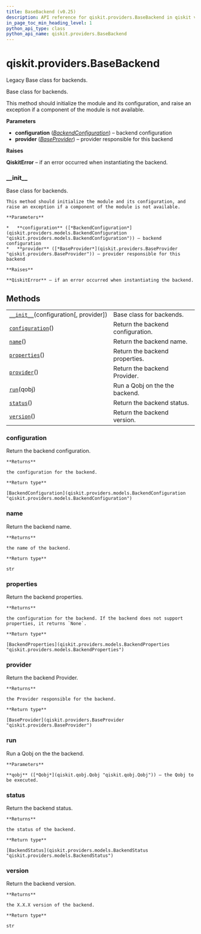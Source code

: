```yaml
---
title: BaseBackend (v0.25)
description: API reference for qiskit.providers.BaseBackend in qiskit v0.25
in_page_toc_min_heading_level: 1
python_api_type: class
python_api_name: qiskit.providers.BaseBackend
---
```


<span id="qiskit-providers-basebackend" />

# qiskit.providers.BaseBackend

<Class id="qiskit.providers.BaseBackend" isDedicatedPage={true} github="https://github.com/qiskit/qiskit/tree/stable/0.17/qiskit/providers/basebackend.py" signature="BaseBackend(configuration, provider=None)" modifiers="class">
  Legacy Base class for backends.

  Base class for backends.

  This method should initialize the module and its configuration, and raise an exception if a component of the module is not available.

  **Parameters**

  *   **configuration** ([*BackendConfiguration*](qiskit.providers.models.BackendConfiguration "qiskit.providers.models.BackendConfiguration")) – backend configuration
  *   **provider** ([*BaseProvider*](qiskit.providers.BaseProvider "qiskit.providers.BaseProvider")) – provider responsible for this backend

  **Raises**

  **QiskitError** – if an error occurred when instantiating the backend.

  ### \_\_init\_\_

  <Function id="qiskit.providers.BaseBackend.__init__" signature="__init__(configuration, provider=None)" modifiers="abstract">
    Base class for backends.

    This method should initialize the module and its configuration, and raise an exception if a component of the module is not available.

    **Parameters**

    *   **configuration** ([*BackendConfiguration*](qiskit.providers.models.BackendConfiguration "qiskit.providers.models.BackendConfiguration")) – backend configuration
    *   **provider** ([*BaseProvider*](qiskit.providers.BaseProvider "qiskit.providers.BaseProvider")) – provider responsible for this backend

    **Raises**

    **QiskitError** – if an error occurred when instantiating the backend.
  </Function>

  ## Methods

  |                                                                                                                          |                                   |
  | ------------------------------------------------------------------------------------------------------------------------ | --------------------------------- |
  | [`__init__`](#qiskit.providers.BaseBackend.__init__ "qiskit.providers.BaseBackend.__init__")(configuration\[, provider]) | Base class for backends.          |
  | [`configuration`](#qiskit.providers.BaseBackend.configuration "qiskit.providers.BaseBackend.configuration")()            | Return the backend configuration. |
  | [`name`](#qiskit.providers.BaseBackend.name "qiskit.providers.BaseBackend.name")()                                       | Return the backend name.          |
  | [`properties`](#qiskit.providers.BaseBackend.properties "qiskit.providers.BaseBackend.properties")()                     | Return the backend properties.    |
  | [`provider`](#qiskit.providers.BaseBackend.provider "qiskit.providers.BaseBackend.provider")()                           | Return the backend Provider.      |
  | [`run`](#qiskit.providers.BaseBackend.run "qiskit.providers.BaseBackend.run")(qobj)                                      | Run a Qobj on the the backend.    |
  | [`status`](#qiskit.providers.BaseBackend.status "qiskit.providers.BaseBackend.status")()                                 | Return the backend status.        |
  | [`version`](#qiskit.providers.BaseBackend.version "qiskit.providers.BaseBackend.version")()                              | Return the backend version.       |

  ### configuration

  <Function id="qiskit.providers.BaseBackend.configuration" signature="configuration()">
    Return the backend configuration.

    **Returns**

    the configuration for the backend.

    **Return type**

    [BackendConfiguration](qiskit.providers.models.BackendConfiguration "qiskit.providers.models.BackendConfiguration")
  </Function>

  ### name

  <Function id="qiskit.providers.BaseBackend.name" signature="name()">
    Return the backend name.

    **Returns**

    the name of the backend.

    **Return type**

    str
  </Function>

  ### properties

  <Function id="qiskit.providers.BaseBackend.properties" signature="properties()">
    Return the backend properties.

    **Returns**

    the configuration for the backend. If the backend does not support properties, it returns `None`.

    **Return type**

    [BackendProperties](qiskit.providers.models.BackendProperties "qiskit.providers.models.BackendProperties")
  </Function>

  ### provider

  <Function id="qiskit.providers.BaseBackend.provider" signature="provider()">
    Return the backend Provider.

    **Returns**

    the Provider responsible for the backend.

    **Return type**

    [BaseProvider](qiskit.providers.BaseProvider "qiskit.providers.BaseProvider")
  </Function>

  ### run

  <Function id="qiskit.providers.BaseBackend.run" signature="run(qobj)" modifiers="abstract">
    Run a Qobj on the the backend.

    **Parameters**

    **qobj** ([*Qobj*](qiskit.qobj.Qobj "qiskit.qobj.Qobj")) – the Qobj to be executed.
  </Function>

  ### status

  <Function id="qiskit.providers.BaseBackend.status" signature="status()">
    Return the backend status.

    **Returns**

    the status of the backend.

    **Return type**

    [BackendStatus](qiskit.providers.models.BackendStatus "qiskit.providers.models.BackendStatus")
  </Function>

  ### version

  <Function id="qiskit.providers.BaseBackend.version" signature="version()">
    Return the backend version.

    **Returns**

    the X.X.X version of the backend.

    **Return type**

    str
  </Function>
</Class>

